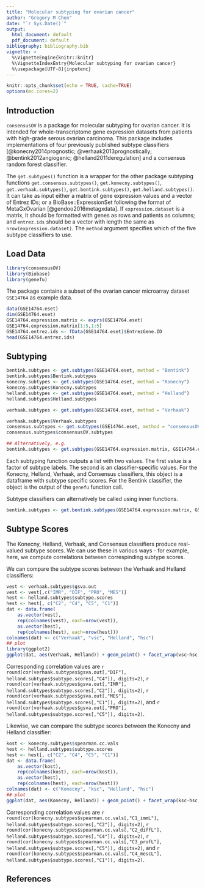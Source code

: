```yaml
---
title: "Molecular subtyping for ovarian cancer"
author: "Gregory M Chen"
date: "`r Sys.Date()`"
output:
  html_document: default
  pdf_document: default
bibliography: bibliography.bib
vignette: >
  %\VignetteEngine{knitr::knitr}
  %\VignetteIndexEntry{Molecular subtyping for ovarian cancer}
  %\usepackage[UTF-8]{inputenc}
---
```


```r
knitr::opts_chunk$set(echo = TRUE, cache=TRUE)
options(mc.cores=2)
```

## Introduction

`consensusOV` is a package for molecular subtyping for ovarian cancer. It is intended for whole-transcriptome gene expression datasets from patients with high-grade serous ovarian carcinoma. This package includes implementations of four previously published subtype classifiers [@konecny2014prognostic; @verhaak2013prognostically; @bentink2012angiogenic; @helland2011deregulation] and a consensus random forest classifier.

The `get.subtypes()` function is a wrapper for the other package subtyping functions  `get.consensus.subtypes()`, `get.konecny.subtypes()`, `get.verhaak.subtypes()`,
`get.bentink.subtypes()`, `get.helland.subtypes()`. It can take as input either a matrix of gene expression values and a vector of Entrez IDs; or a BioBase::ExpressionSet following the format of MetaGxOvarian [@gendoo2016metagxdata]. If `expression.dataset` is a matrix, it should be formatted with genes as rows and patients as columns; and `entrez.ids` should be a vector with length the same as `nrow(expression.dataset)`. The `method` argument specifies which of the five subtype classifiers to use.

## Load Data
```r
library(consensusOV)
library(Biobase)
library(genefu)
```

The package contains a subset of the ovarian cancer microarray dataset `GSE14764` as example data.
```r
data(GSE14764.eset)
dim(GSE14764.eset)
GSE14764.expression.matrix <- exprs(GSE14764.eset)
GSE14764.expression.matrix[1:5,1:5]
GSE14764.entrez.ids <- fData(GSE14764.eset)$EntrezGene.ID
head(GSE14764.entrez.ids)
```

## Subtyping

```r
bentink.subtypes <- get.subtypes(GSE14764.eset, method = "Bentink")
bentink.subtypes$Bentink.subtypes
konecny.subtypes <- get.subtypes(GSE14764.eset, method = "Konecny")
konecny.subtypes$Konecny.subtypes
helland.subtypes <- get.subtypes(GSE14764.eset, method = "Helland")
helland.subtypes$Helland.subtypes
```

```r
verhaak.subtypes <- get.subtypes(GSE14764.eset, method = "Verhaak")
```

```r
verhaak.subtypes$Verhaak.subtypes
consensus.subtypes <- get.subtypes(GSE14764.eset, method = "consensusOV")
consensus.subtypes$consensusOV.subtypes
```

```r
## Alternatively, e.g.
bentink.subtypes <- get.subtypes(GSE14764.expression.matrix, GSE14764.entrez.ids, method = "Bentink")
```

Each subtyping function outputs a list with two values. The first value is a factor of subtype labels. The second is an classifier-specific values. For the Konecny, Helland, Verhaak, and Consensus classifiers, this object is a dataframe with subtype specific scores. For the Bentink classifier, the object is the output of the `genefu` function call. 

Subtype classifiers can alternatively be called using inner functions.

```r
bentink.subtypes <- get.bentink.subtypes(GSE14764.expression.matrix, GSE14764.entrez.ids)
```

## Subtype Scores

The Konecny, Helland, Verhaak, and Consensus classifiers produce real-valued subtype scores. We can use these in various ways - for example, here, we compute correlations between correspinding subtype scores.

We can compare the subtype scores between the Verhaak and Helland classifiers:

```r
vest <- verhaak.subtypes$gsva.out
vest <- vest[,c("IMR", "DIF", "PRO", "MES")]
hest <- helland.subtypes$subtype.scores
hest <- hest[, c("C2", "C4", "C5", "C1")]
dat <- data.frame(
	as.vector(vest), 
	rep(colnames(vest), each=nrow(vest)),
	as.vector(hest), 
	rep(colnames(hest), each=nrow(hest)))
colnames(dat) <- c("Verhaak", "vsc", "Helland", "hsc")
## plot
library(ggplot2)
ggplot(dat, aes(Verhaak, Helland)) + geom_point() + facet_wrap(vsc~hsc, nrow = 2, ncol = 2)
```

Corresponding correlation values are 
`r round(cor(verhaak.subtypes$gsva.out[,"DIF"], helland.subtypes$subtype.scores[,"C4"]), digits=2)`, 
`r round(cor(verhaak.subtypes$gsva.out[,"IMR"], helland.subtypes$subtype.scores[,"C2"]), digits=2)`,
`r round(cor(verhaak.subtypes$gsva.out[,"MES"], helland.subtypes$subtype.scores[,"C1"]), digits=2)`, and 
`r round(cor(verhaak.subtypes$gsva.out[,"PRO"], helland.subtypes$subtype.scores[,"C5"]), digits=2)`.

Likewise, we can compare the subtype scores between the Konecny and Helland classifier:

```r
kost <- konecny.subtypes$spearman.cc.vals
hest <- helland.subtypes$subtype.scores
hest <- hest[, c("C2", "C4", "C5", "C1")]
dat <- data.frame(
	as.vector(kost), 
	rep(colnames(kost), each=nrow(kost)),
	as.vector(hest), 
	rep(colnames(hest), each=nrow(hest)))
colnames(dat) <- c("Konecny", "ksc", "Helland", "hsc")
## plot
ggplot(dat, aes(Konecny, Helland)) + geom_point() + facet_wrap(ksc~hsc, nrow = 2, ncol = 2)
```

Corresponding correlation values are 
`r round(cor(konecny.subtypes$spearman.cc.vals[,"C1_immL"], helland.subtypes$subtype.scores[,"C2"]), digits=2)`, 
`r round(cor(konecny.subtypes$spearman.cc.vals[,"C2_diffL"], helland.subtypes$subtype.scores[,"C4"]), digits=2)`, 
`r round(cor(konecny.subtypes$spearman.cc.vals[,"C3_profL"], helland.subtypes$subtype.scores[,"C5"]), digits=2)`, 
and `r round(cor(konecny.subtypes$spearman.cc.vals[,"C4_mescL"], helland.subtypes$subtype.scores[,"C1"]), digits=2)`.

## References
